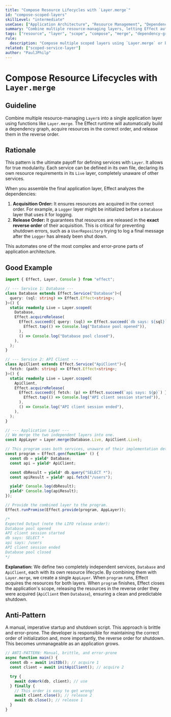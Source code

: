 ```yaml
---
title: "Compose Resource Lifecycles with `Layer.merge`"
id: "compose-scoped-layers"
skillLevel: "intermediate"
useCase: ["Application Architecture", "Resource Management", "Dependency Injection"]
summary: "Combine multiple resource-managing layers, letting Effect automatically handle the acquisition and release order."
tags: ["resource", "layer", "scope", "compose", "merge", "dependency-graph", "architecture"]
rule:
  description: "Compose multiple scoped layers using `Layer.merge` or by providing one layer to another."
related: ["scoped-service-layer"]
author: "PaulJPhilp"
---
```


# Compose Resource Lifecycles with `Layer.merge`

## Guideline

Combine multiple resource-managing `Layer`s into a single application layer using functions like `Layer.merge`. The Effect runtime will automatically build a dependency graph, acquire resources in the correct order, and release them in the reverse order.

## Rationale

This pattern is the ultimate payoff for defining services with `Layer`. It allows for true modularity. Each service can be defined in its own file, declaring its own resource requirements in its `Live` layer, completely unaware of other services.

When you assemble the final application layer, Effect analyzes the dependencies:
1.  **Acquisition Order:** It ensures resources are acquired in the correct order. For example, a `Logger` layer might be initialized before a `Database` layer that uses it for logging.
2.  **Release Order:** It guarantees that resources are released in the **exact reverse order** of their acquisition. This is critical for preventing shutdown errors, such as a `UserRepository` trying to log a final message after the `Logger` has already been shut down.

This automates one of the most complex and error-prone parts of application architecture.

## Good Example

```typescript
import { Effect, Layer, Console } from "effect";

// --- Service 1: Database ---
class Database extends Effect.Service("Database")<{
  query: (sql: string) => Effect.Effect<string>;
}>() {
  static readonly Live = Layer.scoped(
    Database,
    Effect.acquireRelease(
      Effect.succeed({ query: (sql) => Effect.succeed(`db says: ${sql}`) }).pipe(
        Effect.tap(() => Console.log("Database pool opened")),
      ),
      () => Console.log("Database pool closed"),
    ),
  );
}

// --- Service 2: API Client ---
class ApiClient extends Effect.Service("ApiClient")<{
  fetch: (path: string) => Effect.Effect<string>;
}>() {
  static readonly Live = Layer.scoped(
    ApiClient,
    Effect.acquireRelease(
      Effect.succeed({ fetch: (p) => Effect.succeed(`api says: ${p}`) }).pipe(
        Effect.tap(() => Console.log("API client session started")),
      ),
      () => Console.log("API client session ended"),
    ),
  );
}

// --- Application Layer ---
// We merge the two independent layers into one.
const AppLayer = Layer.merge(Database.Live, ApiClient.Live);

// This program uses both services, unaware of their implementation details.
const program = Effect.gen(function* () {
  const db = yield* Database;
  const api = yield* ApiClient;

  const dbResult = yield* db.query("SELECT *");
  const apiResult = yield* api.fetch("/users");

  yield* Console.log(dbResult);
  yield* Console.log(apiResult);
});

// Provide the combined layer to the program.
Effect.runPromise(Effect.provide(program, AppLayer));

/*
Expected Output (note the LIFO release order):
Database pool opened
API client session started
db says: SELECT *
api says: /users
API client session ended
Database pool closed
*/
```

**Explanation:**
We define two completely independent services, `Database` and `ApiClient`, each with its own resource lifecycle. By combining them with `Layer.merge`, we create a single `AppLayer`. When `program` runs, Effect acquires the resources for both layers. When `program` finishes, Effect closes the application's scope, releasing the resources in the reverse order they were acquired (`ApiClient` then `Database`), ensuring a clean and predictable shutdown.

## Anti-Pattern

A manual, imperative startup and shutdown script. This approach is brittle and error-prone. The developer is responsible for maintaining the correct order of initialization and, more importantly, the reverse order for shutdown. This becomes unmanageable as an application grows.

```typescript
// ANTI-PATTERN: Manual, brittle, and error-prone
async function main() {
  const db = await initDb(); // acquire 1
  const client = await initApiClient(); // acquire 2

  try {
    await doWork(db, client); // use
  } finally {
    // This order is easy to get wrong!
    await client.close(); // release 2
    await db.close(); // release 1
  }
}
```